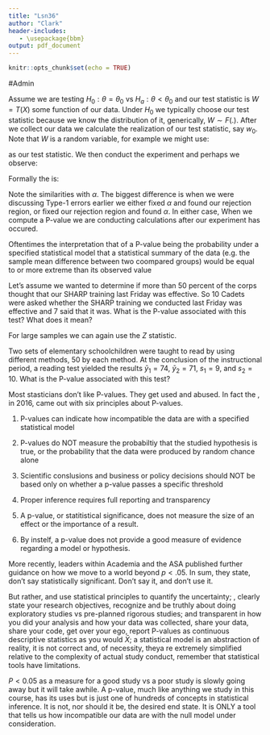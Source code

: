 ```yaml
---
title: "Lsn36"
author: "Clark"
header-includes:
   - \usepackage{bbm}
output: pdf_document
---
```


```r
knitr::opts_chunk$set(echo = TRUE)
```

#Admin

Assume we are testing $H_0: \theta = \theta_0$ vs $H_a: \theta < \theta_0$ and our test statistic is $W=T(X)$ some function of our data.  Under $H_0$ we typically choose our test statistic because we know the distribution of it, generically, $W \sim F(.)$.  After we collect our data we calculate the realization of our test statistic, say $w_0$.  Note that $W$ is a random variable, for example we might use:

\vspace{3.in}

as our test statistic.  We then conduct the experiment and perhaps we observe:

\vspace{2.in}

Formally the \textit{P-Value} is:

\vspace{2.in}

Note the similarities with $\alpha$.  The biggest difference is when we were discussing Type-1 errors earlier we either fixed $\alpha$ and found our rejection region, or fixed our rejection region and found $\alpha$. In either case, \textbf{our conversations occured prior to data being collected.}  When we compute a P-value we are conducting calculations after our experiment has occured.

Oftentimes the interpretation that of a P-value being the probability under a specified statistical model that a statistical summary of the data (e.g. the sample mean difference between two coompared groups) would be equal to or more extreme than its observed value

Let's assume we wanted to determine if more than 50 percent of the corps thought that our SHARP training last Friday was effective.  So 10 Cadets were asked whether the SHARP training we conducted last Friday was effective and 7 said that it was.  What is the P-value associated with this test?  What does it mean?

\vspace{3.in}

For large samples we can again use the $Z$ statistic.

Two sets of elementary schoolchildren were taught to read by using different methods, 50 by each method.  At the conclusion of the instructional period, a reading test yielded the results $\bar{y}_1=74$, $\bar{y}_2=71$, $s_1=9$, and $s_2=10$.  What is the P-value associated with this test?

\vspace{3.in}

Most stasticians don't like P-values.  They get used and abused.  In fact the \textit{American Statistical Association}, in 2016, came out with six principles about P-values.

1. P-values can indicate how incompatible the data are with a specified statistical model

2. P-values do NOT measure the probabiltiy that the studied hypothesis is true, or the probability that the data were produced by random chance alone

3.  Scientific conslusions and business or policy decisions should NOT be based only on whether a p-value passes a specific threshold

4. Proper inference requires full reporting and transparency

5. A p-value, or statitistical significance, does not measure the size of an effect or the importance of a result.

6. By instelf, a p-value does not provide a good measure of evidence regarding a model or hypothesis.

More recently, leaders within Academia and the ASA published further guidance on how we move to a world beyond $p<.05$.  In sum, they state, don't say statistically significant.  Don't say it, and don't use it.

But rather, \textbf{accept uncertainty} and use statistical principles to quantify the uncertainty; \textbf{be thoughtful}, clearly state your research objectives, recognize and be truthly about doing exploratory studies vs pre-planned rigorous studies; \textbf{be open} and transparent in how you did your analysis and how your data was collected, share your data, share your code, get over your ego, report P-values as continuous descriptive statistics as you would $\bar{X}$;  \textbf{be modest} a statistical model is an abstraction of reality, it is not correct and, of necessity, theya re extremely simplified relative to the complexity of actual study conduct, remember that statistical tools have limitations.

$P<0.05$ as a measure for a good study vs a poor study is slowly going away but it will take awhile.  A p-value, much like anything we study in this course, has its uses but is just one of hundreds of concepts in statistical inference.  It is not, nor should it be, the desired end state.  It is ONLY a tool that tells us how incompatible our data are with the null model under consideration.